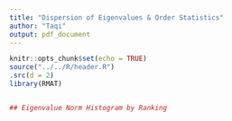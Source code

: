 ```yaml
---
title: "Dispersion of Eigenvalues & Order Statistics"
author: "Taqi"
output: pdf_document
---
```


```r
knitr::opts_chunk$set(echo = TRUE)
source("../../R/header.R")
.src(d = 2)
library(RMAT)
```

```r

```



```r
## Eigenvalue Norm Histogram by Ranking

```






